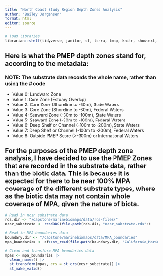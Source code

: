 ```yaml
---
title: "North Coast Study Region Depth Zones Analysis"
author: "Bailey Jørgensen"
format: html
editor: source
---
```


```r
# load libraries
librarian::shelf(tidyverse, janitor, sf, terra, tmap, knitr, showtext, gt, ggtext, leaflet, here)
```

## Here is what the PMEP depth zones stand for, according to the metadata:
### NOTE: The substrate data records the whole name, rather than using the # code

- Value 0: Landward Zone
- Value 1: Core Zone (Estuary Overlap)
- Value 2: Core Zone (Shoreline to -30m), State Waters
- Value 3: Core Zone (Shoreline to -30m), Federal Waters
- Value 4: Seaward Zone (-30m to -100m), State Waters
- Value 5: Seaward Zone (-30m to -100m), Federal Waters
- Value 6: Deep Shelf or Channel (-100m to -200m), State Waters
- Value 7: Deep Shelf or Channel (-100m to -200m), Federal Waters
- Value 8: Outside PMEP Score (>-300m) or International Waters

## For the purposes of the PMEP depth zone analysis, I have decided to use the PMEP Zones that are recorded in the substrate data, rather than the biotic data. This is because it is expected for there to be near 100% MPA coverage of the different substrate types, where as the biotic data may not contain whole coverage of MPA, given the nature of biota. 

```r
# Read in ncsr substrate data
rds.dir <- "/capstone/marinebiomaps/data/rds-files/"
ncsr_substrate <- readRDS(file.path(rds.dir, "ncsr_substrate.rds"))

# Read in MPA boundaries data
boundary.dir <- "/capstone/marinebiomaps/data/MPA_boundaries"
mpa_boundaries <- sf::st_read(file.path(boundary.dir, "California_Marine_Protected_Areas_[ds582].shp"))

# Clean and transform MPA boundaries data
mpas <- mpa_boundaries |> 
  clean_names() |> 
  st_transform(mpas, crs = st_crs(ncsr_substrate)) |> 
  st_make_valid()
```

